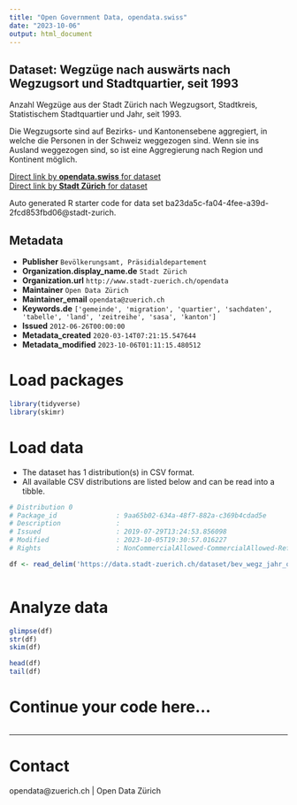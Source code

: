 ```yaml
---
title: "Open Government Data, opendata.swiss"
date: "2023-10-06"
output: html_document
---
```


## Dataset: Wegzüge nach auswärts nach Wegzugsort und Stadtquartier, seit 1993


Anzahl Wegzüge aus der Stadt Zürich nach Wegzugsort, Stadtkreis, Statistischem Stadtquartier und Jahr, seit 1993. 

Die Wegzugsorte sind auf Bezirks- und Kantonensebene aggregiert, in welche die Personen in der Schweiz weggezogen sind. Wenn sie ins Ausland weggezogen sind, so ist eine Aggregierung nach Region und Kontinent möglich.


[Direct link by **opendata.swiss** for dataset](https://opendata.swiss/de/dataset/wegzuge-nach-wegzugsort-und-stadtquartier-seit-19932)<br>
[Direct link by **Stadt Zürich** for dataset](https://data.stadt-zuerich.ch/dataset/bev_wegz_jahr_quartier_od3521)

Auto generated R starter code for data set ba23da5c-fa04-4fee-a39d-2fcd853fbd06@stadt-zurich.

## Metadata

- **Publisher** `Bevölkerungsamt, Präsidialdepartement`
- **Organization.display_name.de** `Stadt Zürich`
- **Organization.url** `http://www.stadt-zuerich.ch/opendata`
- **Maintainer** `Open Data Zürich`
- **Maintainer_email** `opendata@zuerich.ch`
- **Keywords.de** `['gemeinde', 'migration', 'quartier', 'sachdaten', 'tabelle', 'land', 'zeitreihe', 'sasa', 'kanton']`
- **Issued** `2012-06-26T00:00:00`
- **Metadata_created** `2020-03-14T07:21:15.547644`
- **Metadata_modified** `2023-10-06T01:11:15.480512`


# Load packages

```r

library(tidyverse)
library(skimr)

```

# Load data

-   The dataset has 1 distribution(s) in CSV format.
-   All available CSV distributions are listed below and can be read into a tibble.

```r

# Distribution 0
# Package_id               : 9aa65b02-634a-48f7-882a-c369b4cdad5e
# Description              : 
# Issued                   : 2019-07-29T13:24:53.856098
# Modified                 : 2023-10-05T19:30:57.016227
# Rights                   : NonCommercialAllowed-CommercialAllowed-ReferenceNotRequired

df <- read_delim('https://data.stadt-zuerich.ch/dataset/bev_wegz_jahr_quartier_od3521/download/BEV352OD3521.csv')



```

# Analyze data

```r

glimpse(df)
str(df)
skim(df)

head(df)
tail(df)

```

# Continue your code here...

```r

```

------------------------------------------------------------------------

# Contact

opendata@zuerich.ch | Open Data Zürich
